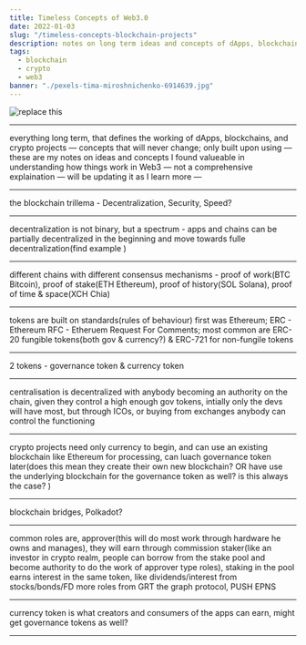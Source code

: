 ```yaml
---
title: Timeless Concepts of Web3.0
date: 2022-01-03
slug: "/timeless-concepts-blockchain-projects"
description: notes on long term ideas and concepts of dApps, blockchain & crypto projects in the realm of web3
tags:
  - blockchain
  - crypto
  - web3
banner: "./pexels-tima-miroshnichenko-6914639.jpg"
---
```


![replace this](./pexels-tima-miroshnichenko-6914639.jpg)

---

everything long term, that defines the working of dApps, blockchains, and crypto projects — concepts that will never change; only built upon using — these are my notes on ideas and concepts I found valueable in understanding how things work in Web3 — not a comprehensive explaination — will be updating it as I learn more —

---
 
the blockchain trillema - Decentralization, Security, Speed?

---
 
decentralization is not binary, but a spectrum - apps and chains can be partially decentralized in the beginning and move towards fulle decentralization(find example )

---
 
different chains with different consensus mechanisms - proof of work(BTC Bitcoin), proof of stake(ETH Ethereum), proof of history(SOL Solana), proof of time & space(XCH Chia)

---
 
tokens are built on standards(rules of behaviour) first was Ethereum; ERC - Ethereum RFC - Etheruem Request For Comments; most common are ERC-20 fungible tokens(both gov & currency?) & ERC-721 for non-fungile tokens

---
 
2 tokens - governance token & currency token

---
 
centralisation is decentralized with anybody becoming an authority on the chain, given they control a high enough gov tokens, intially only the devs will have most, but through ICOs, or buying from exchanges anybody can control the functioning

---
 
crypto projects need only currency to begin, and can use an existing blockchain like Ethereum for processing, can luach governance token later(does this mean they create their own new blockchain? OR have use the underlying blockchain for the governance token as well? is this always the case? )

---
 
blockchain bridges, Polkadot?

---
 
common roles are, approver(this will do most work through hardware he owns and manages), they will earn through commission
staker(like an investor in crypto realm, people can borrow from the stake pool and become authority to do the work of approver type roles), staking in the pool earns interest in the same token, like dividends/interest from stocks/bonds/FD
more roles from GRT the graph protocol, PUSH EPNS 

---
 
currency token is what creators and consumers of the apps can earn, might get governance tokens as well? 

---
 